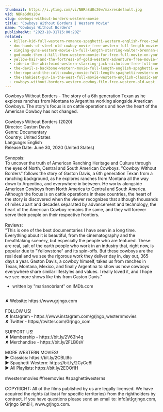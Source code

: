```yaml
---
thumbnail: https://i.ytimg.com/vi/NBRaSd0s26w/maxresdefault.jpg
vid: NBRaSd0s26w
slug: cowboys-without-borders-western-movie
title: "Cowboys Without Borders | Western Movie"
name: "Cowboys Without Borders"
publishedAt: "2023-10-31T15:00:20Z"
related:
  - killer-kid-full-western-romance-spaghetti-western-english-free-cowboy-film
  - doc-hands-of-steel-old-cowboy-movie-free-western-full-length-movies-free-youtube-movie
  - singing-guns-western-movie-in-full-length-starring-walter-brennan-action-film-free-movie
  - god-made-them-i-kill-them-western-movie-for-free-full-movie-on-youtube-cowboy-film
  - yellow-hair-and-the-fortress-of-gold-western-adventure-free-movie-full-length-film
  - ride-in-the-whirlwind-western-starring-jack-nicholson-free-full-movie-english-youtube-movies
  - the-devil-s-backbone-western-movie-full-length-english-spaghetti-western-cowboyfilm-watchfree
  - the-rope-and-the-colt-cowboy-movie-full-length-spaghetti-western-english-free-full-westerns
  - the-shakiest-gun-in-the-west-full-movie-western-english-classic-entire-film-full-free-movies
  - cowboys-without-borders-western-cowboy-film-free-western-old-west
---
```


Cowboys Without Borders - The story of a 6th generation Texan as he explores ranches from Montana to Argentina working alongside American Cowboys. The story's focus is on cattle operations and how the heart of the American Cowboy has not changed.<br />
<br />
Cowboys Without Borders (2020)<br />
Director: Gaston Davis<br />
Genre: Documentary<br />
Country: United States<br />
Language: English<br />
Release Date: June 30, 2020 (United States)<br />
<br />
Synopsis:<br />
To uncover the truth of American Ranching Heritage and Culture through the eyes of North, Central and South American Cowboys. "Cowboy Without Borders" follows the story of Gaston Davis, a 6th generation Texan from a ranching background, as he explores ranches from Montana all the way down to Argentina, and everywhere in between. He works alongside American Cowboys from North America to Central and South America. Although the focus is on cattle operations in these countries, the heart of the story is discovered when the viewer recognizes that although thousands of miles apart and decades separated by advancement and technology, the heart of the American Cowboy remains the same, and they will forever serve their people on their respective frontiers.<br />
<br />
Reviews:<br />
"This is one of the best documentaries I have seen in a long time. Everything about it is beautiful, from the cinematography and the breathtaking scenery, but especially the people who are featured. These are real, salt of the earth people who work in an industry that, right now, is popular due to "Yellowstone" and its spin-offs. But these cowboys are the real deal and we see the rigorous work they deliver day in, day out, 365 days a year. Gaston Davis, a cowboy himself, takes us from ranches in Texas, Montana, Mexico, and finally Argentina to show us how cowboys everywhere share similar lifestyles and values. I really loved it, and I hope we see more shows like this from Gaston Davis."<br />
- written by "marianobriant" on IMDb.com<br />
<br />
✘ Website: https://www.grjngo.com<br />
<br />
FOLLOW US!<br />
✘ Instagram - https://www.instagram.com/grjngo_westernmovies<br />
✘ Twitter - https://twitter.com/Grjngo_com<br />
<br />
SUPPORT US!<br />
✘ Membership - https://bit.ly/2V63h4q<br />
✘ Merchandise - https://bit.ly/2FLB0sV<br />
<br />
MORE WESTERN MOVIES! <br />
► Classics: https://bit.ly/2CBLt8c <br />
► Spaghetti Western: https://bit.ly/2CyCe8I <br />
► All Playlists: https://bit.ly/2EOOfIH <br />
<br />
#westernmovies #freemovies #spaghettiwesterns<br />
<br />
COPYRIGHT: All of the films published by us are legally licensed. We have acquired the rights (at least for specific territories) from the rightholders by contract. If you have questions please send an email to: info[at]grjngo.com, Grjngo GmbH, www.grjngo.com.
